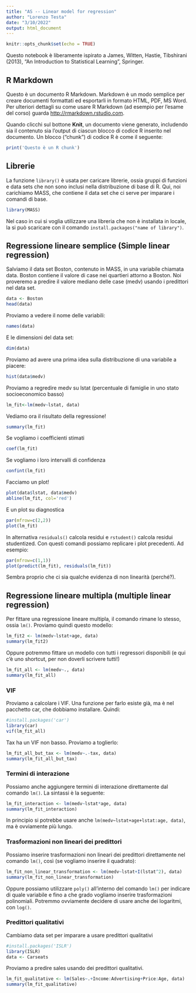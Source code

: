 ```yaml
---
title: "AS -- Linear model for regression"
author: "Lorenzo Testa"
date: "3/10/2022"
output: html_document
---
```


```r
knitr::opts_chunk$set(echo = TRUE)
```

Questo notebook è liberamente ispirato a James, Witten, Hastie, Tibshirani (2013), "An Introduction to Statistical Learning", Springer. 

## R Markdown
Questo è un documento R Markdown. Markdown è un modo semplice per creare documenti formattati ed esportarli in formato HTML, PDF, MS Word. Per ulteriori dettagli su come usare R Markdown (ad esempio per l'esame del corso) guarda  <http://rmarkdown.rstudio.com>.

Quando clicchi sul bottone **Knit**, un documento viene generato, includendo sia il contenuto sia l'output di ciascun blocco di codice R inserito nel documento. Un blocco ("chunk") di codice R è come il seguente:

```r
print('Questo è un R chunk')
```

## Librerie
La funzione `library()` è usata per caricare librerie, ossia gruppi di funzioni e data sets che non sono inclusi nella distribuzione di base di R. Qui, noi carichiamo MASS, che contiene il data set che ci serve per imparare i comandi di base. 

```r
library(MASS)
```

Nel caso in cui si voglia utilizzare una libreria che non è installata in locale, la si può scaricare con il comando `install.packages("name of library")`.

## Regressione lineare semplice (Simple linear regression)

Salviamo il data set Boston, contenuto in MASS, in una variabile chiamata data. Boston contiene il valore di case nei quartieri attorno a Boston. Noi proveremo a predire il valore mediano delle case (medv) usando i predittori nel data set. 
```r
data <- Boston
head(data)
```
Proviamo a vedere il nome delle variabili:
```r
names(data)
```

E le dimensioni del data set:
```r
dim(data)
```

Proviamo ad avere una prima idea sulla distribuzione di una variabile a piacere:
```r
hist(data$medv)
```

Proviamo a regredire medv su lstat (percentuale di famiglie in uno stato socioeconomico basso)
```r
lm_fit<-lm(medv~lstat, data)
```

Vediamo ora il risultato della regressione!
```r
summary(lm_fit)
```

Se vogliamo i coefficienti stimati
```r
coef(lm_fit)
```

Se vogliamo i loro intervalli di confidenza
```r
confint(lm_fit)
```

Facciamo un plot!
```r
plot(data$lstat, data$medv)
abline(lm_fit, col='red')
```

E un plot su diagnostica
```r
par(mfrow=c(2,2))
plot(lm_fit)
```

In alternativa `residuals()` calcola residui e `rstudent()` calcola residui studentized. Con questi comandi possiamo replicare i plot precedenti. Ad esempio:
```r
par(mfrow=c(1,1))
plot(predict(lm_fit), residuals(lm_fit))
```

Sembra proprio che ci sia qualche evidenza di non linearità (perché?).

## Regressione lineare multipla (multiple linear regression)

Per fittare una regressione lineare multipla, il comando rimane lo stesso, ossia `lm()`. Proviamo quindi questo modello:
```r
lm_fit2 <- lm(medv~lstat+age, data)
summary(lm_fit2)
```

Oppure potremmo fittare un modello con tutti i regressori disponibili (e qui c'è uno shortcut, per non doverli scrivere tutti!)
```r
lm_fit_all <- lm(medv~., data)
summary(lm_fit_all)
```

### VIF

Proviamo a calcolare i VIF. Una funzione per farlo esiste già, ma è nel pacchetto car, che dobbiamo installare. Quindi:
```r
#install.packages('car')
library(car)
vif(lm_fit_all)
```

Tax ha un VIF non basso. Proviamo a toglierlo:
```r
lm_fit_all_but_tax <- lm(medv~.-tax, data)
summary(lm_fit_all_but_tax)
```

### Termini di interazione
Possiamo anche aggiungere termini di interazione direttamente dal comando `lm()`. La sintassi è la seguente:
```r
lm_fit_interaction <- lm(medv~lstat*age, data)
summary(lm_fit_interaction)
```

In principio si potrebbe usare anche `lm(medv~lstat+age+lstat:age, data)`, ma è ovviamente più lungo. 


### Trasformazioni non lineari dei predittori
Possiamo inserire trasformazioni non lineari dei predittori direttamente nel comando `lm()`, così (se vogliamo inserire il quadrato):
```r
lm_fit_non_linear_transformation <- lm(medv~lstat+I(lstat^2), data)
summary(lm_fit_non_linear_transformation)
```

Oppure possiamo utilizzare `poly()` all'interno del comando `lm()` per indicare di quale variabile e fino a che grado vogliamo inserire trasformazioni polinomiali. Potremmo ovviamente decidere di usare anche dei logaritmi, con `log()`. 

### Predittori qualitativi
Cambiamo data set per imparare a usare predittori qualitativi
```r
#install.packages('ISLR')
library(ISLR)
data <- Carseats
```

Proviamo a predire sales usando dei predittori qualitativi.
```r
lm_fit_qualitative <- lm(Sales~.+Income:Advertising+Price:Age, data)
summary(lm_fit_qualitative)

```


